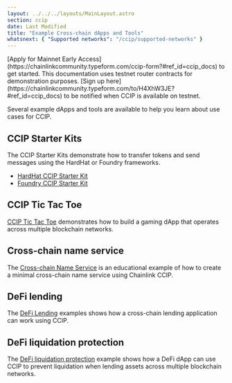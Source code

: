 ```yaml
---
layout: ../../../layouts/MainLayout.astro
section: ccip
date: Last Modified
title: "Example Cross-chain dApps and Tools"
whatsnext: { "Supported networks": "/ccip/supported-networks" }
---
```


<Aside type="note" title="Mainnet and Testnet Access">
  [Apply for Mainnet Early Access](https://chainlinkcommunity.typeform.com/ccip-form?#ref_id=ccip_docs) to get started.
  This documentation uses testnet router contracts for demonstration purposes. [Sign up
  here](https://chainlinkcommunity.typeform.com/to/H4XhW3JE?#ref_id=ccip_docs) to be notified when CCIP is available on
  testnet.
</Aside>

Several example dApps and tools are available to help you learn about use cases for CCIP.

## CCIP Starter Kits

The CCIP Starter Kits demonstrate how to transfer tokens and send messages using the HardHat or Foundry frameworks.

- [HardHat CCIP Starter Kit](https://github.com/smartcontractkit/ccip-starter-kit-hardhat)
- [Foundry CCIP Starter Kit](https://github.com/smartcontractkit/ccip-starter-kit-foundry)

## CCIP Tic Tac Toe

[CCIP Tic Tac Toe](https://github.com/smartcontractkit/ccip-tic-tac-toe) demonstrates how to build a gaming dApp that operates across multiple blockchain networks.

## Cross-chain name service

The [Cross-chain Name Service](https://github.com/smartcontractkit/ccip-cross-chain-name-service) is an educational example of how to create a minimal cross-chain name service using Chainlink CCIP.

## DeFi lending

The [DeFi Lending](https://github.com/smartcontractkit/ccip-defi-lending) examples shows how a cross-chain lending application can work using CCIP.

## DeFi liquidation protection

The [DeFi liquidation protection](https://github.com/smartcontractkit/ccip-liquidation-protector) example shows how a DeFi dApp can use CCIP to prevent liquidation when lending assets across multiple blockchain networks.
